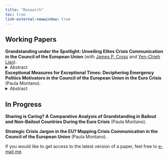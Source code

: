 ```yaml
---
title: "Research"
toc: true 
link-external-newwindow: true
---
```


## Working Papers 


**Grandstanding under the Spotlight: Unveiling Elites Crisis Communication in the Council of the European Union** (with <a href="https://people.ucd.ie/james.cross/">James P. Cross</a> and <a href="https://davidycliao.github.io/">Yen-Chieh Liao</a>).\
<details>
<summary>Abstract</summary>
::: {.justify}

Exceptional times affect how elites communicate and adopt economic policy positions in international negotiations. This paper examines how ministers in the Economic and Financial Affairs Council strategically resort to grandstanding communication to set agendas in response to the Euro crisis between 2010 and 2016. Using few-shot learning with large language models to identify grandstanding statements, combined with a difference-in-differences design, we find that national economic pressures during the euro crisis led ministers from Eurosceptic governments to engage in grandstanding behaviour more than those from Europhile governments. Our results show evidence that Europhile- and Eurosceptic governments may adopt different political communication strategies in response to varying degrees of economic pressures during the crisis.

:::
</details>


**Exceptional Measures for Exceptional Times: Deciphering Emergency Politics Motivators in the Council of the European Union in the Euro Crisis** (Paula Montano).\
<details>
<summary>Abstract</summary>
::: {.justify}

How have recent EU crises shaped European elites’ crisis communication? Recent literature talks about emergency politics, a mode of governance that became prevalent during the euro crisis. In this line, executive leaders justify contested emergency measures as necessary crisis responses to exceptional events. This paper empirically explores the emergency politics model through the lens of emergency language in international negotiations in the Council of the European Union during the euro crisis. Drawing on public videos of Debates in the Council of the European Union - DICEU data from 2010-2016 and applying novel quantitative text analysis techniques on ministers' speeches, findings suggest the presence of emergency language in Council negotiations during the crisis, where the potential motivators are associated with bailout programs and Eurosceptic domestic audiences, prompting European elites to use emergency language to justify their positions on policy debates. These results have implications for understanding decision-making in key EU institutions, such as the Council, during crisis events.

:::
</details>

## In Progress

**Sharing is Caring? A Comparative Analysis of Grandstanding in Bailout and Non-Bailout Countries During the Euro Crisis** (Paula Montano).

**Strategic Crisis Jargon in the EU? Mapping Crisis Communication in the Council of the European Union** (Paula Montano).

If you would like to get access to the latest version of a paper, feel free to [e-mail me](mailto:paula.montano1@gmail.com).


